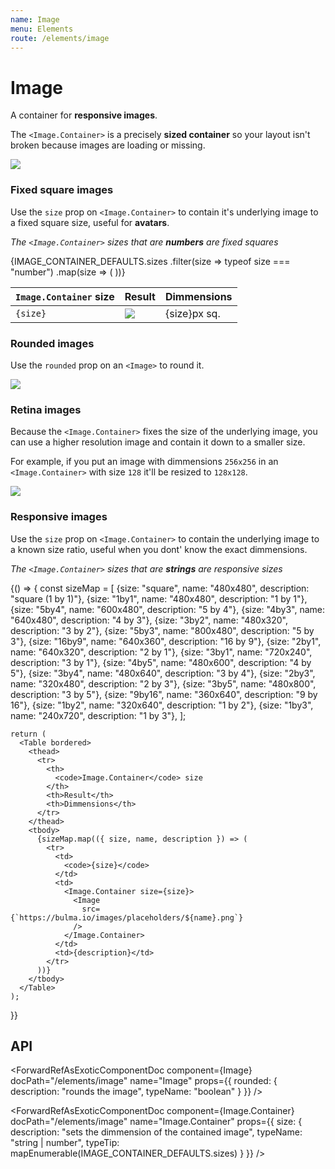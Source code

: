 ```yaml
---
name: Image
menu: Elements
route: /elements/image
---
```




# Image

A container for **responsive images**.

The `<Image.Container>` is a precisely **sized container** so your layout isn't broken because images are loading or missing.

<Playground>
  <Image.Container size={128}>
    <Image src="https://bulma.io/images/placeholders/128x128.png" />
  </Image.Container>
</Playground>

### Fixed square images

Use the `size` prop on `<Image.Container>` to contain it's underlying image to a fixed square size, useful for **avatars**.

_The `<Image.Container>` sizes that are **numbers** are fixed squares_

<Playground>
  <Table bordered>
    <thead>
      <tr>
        <th>
          <code>Image.Container</code> size
        </th>
        <th>Result</th>
        <th>Dimmensions</th>
      </tr>
    </thead>
    <tbody>
      {IMAGE_CONTAINER_DEFAULTS.sizes
        .filter(size => typeof size === "number")
        .map(size => (
          <tr>
            <td>
              <code>{size}</code>
            </td>
            <td>
              <Image.Container size={size}>
                <Image
                  src={`https://bulma.io/images/placeholders/${size}x${size}.png`}
                />
              </Image.Container>
            </td>
            <td>{size}px sq.</td>
          </tr>
        ))}
    </tbody>
  </Table>
</Playground>

### Rounded images

Use the `rounded` prop on an `<Image>` to round it.

<Playground>
  <Image.Container size={128}>
    <Image rounded src="https://bulma.io/images/placeholders/128x128.png" />
  </Image.Container>
</Playground>

### Retina images

Because the `<Image.Container>` fixes the size of the underlying image, you can use a higher resolution image and contain it down to a smaller size.

For example, if you put an image with dimmensions `256x256` in an `<Image.Container>` with size `128` it'll be resized to `128x128`.

<Playground>
  <Image.Container size={128}>
    <Image src="https://bulma.io/images/placeholders/256x256.png" />
  </Image.Container>
</Playground>

### Responsive images

Use the `size` prop on `<Image.Container>` to contain the underlying image to a known size ratio, useful when you dont' know the exact dimmensions.

_The `<Image.Container>` sizes that are **strings** are responsive sizes_

<Playground>
  {() => {
    const sizeMap = [
      {size: "square", name: "480x480", description: "square (1 by 1)"},
      {size: "1by1", name: "480x480", description: "1 by 1"},
      {size: "5by4", name: "600x480", description: "5 by 4"},
      {size: "4by3", name: "640x480", description: "4 by 3"},
      {size: "3by2", name: "480x320", description: "3 by 2"},
      {size: "5by3", name: "800x480", description: "5 by 3"},
      {size: "16by9", name: "640x360", description: "16 by 9"},
      {size: "2by1", name: "640x320", description: "2 by 1"},
      {size: "3by1", name: "720x240", description: "3 by 1"},
      {size: "4by5", name: "480x600", description: "4 by 5"},
      {size: "3by4", name: "480x640", description: "3 by 4"},
      {size: "2by3", name: "320x480", description: "2 by 3"},
      {size: "3by5", name: "480x800", description: "3 by 5"},
      {size: "9by16", name: "360x640", description: "9 by 16"},
      {size: "1by2", name: "320x640", description: "1 by 2"},
      {size: "1by3", name: "240x720", description: "1 by 3"},
    ];

    return (
      <Table bordered>
        <thead>
          <tr>
            <th>
              <code>Image.Container</code> size
            </th>
            <th>Result</th>
            <th>Dimmensions</th>
          </tr>
        </thead>
        <tbody>
          {sizeMap.map(({ size, name, description }) => (
            <tr>
              <td>
                <code>{size}</code>
              </td>
              <td>
                <Image.Container size={size}>
                  <Image
                    src={`https://bulma.io/images/placeholders/${name}.png`}
                  />
                </Image.Container>
              </td>
              <td>{description}</td>
            </tr>
          ))}
        </tbody>
      </Table>
    );

}}

</Playground>

## API

<ForwardRefAsExoticComponentDoc
  component={Image}
  docPath="/elements/image"
  name="Image"
  props={{
    rounded: {
      description: "rounds the image",
      typeName: "boolean"
    }
  }}
/>

<ForwardRefAsExoticComponentDoc
  component={Image.Container}
  docPath="/elements/image"
  name="Image.Container"
  props={{
    size: {
      description: "sets the dimmension of the contained image",
      typeName: "string | number",
      typeTip: mapEnumerable(IMAGE_CONTAINER_DEFAULTS.sizes)
    }
  }}
/>
